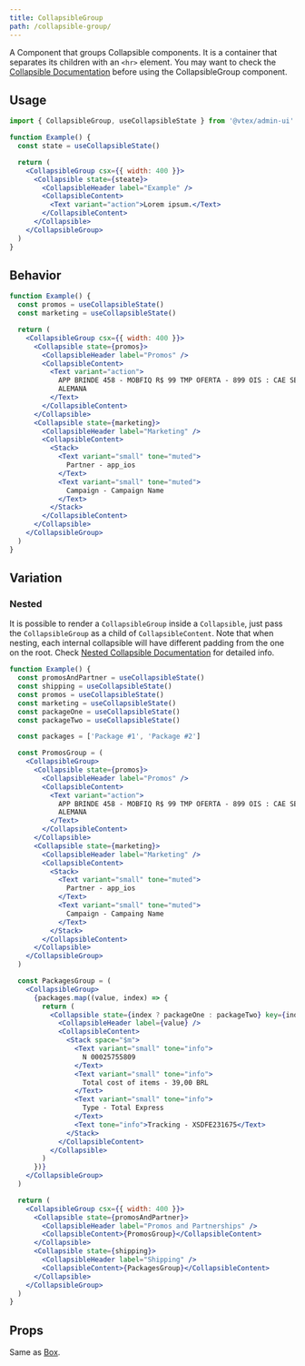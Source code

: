 ```yaml
---
title: CollapsibleGroup
path: /collapsible-group/
---
```


A Component that groups Collapsible components. It is a container that separates its children with an `<hr>` element.
You may want to check the [Collapsible Documentation](collapsible/) before using the CollapsibleGroup component.

## Usage

```jsx isStatic
import { CollapsibleGroup, useCollapsibleState } from '@vtex/admin-ui'

function Example() {
  const state = useCollapsibleState()

  return (
    <CollapsibleGroup csx={{ width: 400 }}>
      <Collapsible state={steate}>
        <CollapsibleHeader label="Example" />
        <CollapsibleContent>
          <Text variant="action">Lorem ipsum.</Text>
        </CollapsibleContent>
      </Collapsible>
    </CollapsibleGroup>
  )
}
```

## Behavior

```jsx live
function Example() {
  const promos = useCollapsibleState()
  const marketing = useCollapsibleState()

  return (
    <CollapsibleGroup csx={{ width: 400 }}>
      <Collapsible state={promos}>
        <CollapsibleHeader label="Promos" />
        <CollapsibleContent>
          <Text variant="action">
            APP BRINDE 458 - MOBFIQ R$ 99 TMP OFERTA - 899 OIS : CAE SEMANA -
            ALEMANA
          </Text>
        </CollapsibleContent>
      </Collapsible>
      <Collapsible state={marketing}>
        <CollapsibleHeader label="Marketing" />
        <CollapsibleContent>
          <Stack>
            <Text variant="small" tone="muted">
              Partner - app_ios
            </Text>
            <Text variant="small" tone="muted">
              Campaign - Campaign Name
            </Text>
          </Stack>
        </CollapsibleContent>
      </Collapsible>
    </CollapsibleGroup>
  )
}
```

## Variation

### Nested

It is possible to render a `CollapsibleGroup` inside a `Collapsible`, just pass the `CollapsibleGroup` as a child of `CollapsibleContent`. Note that when nesting, each internal collapsible will have different padding from the one on the root. Check [Nested Collapsible Documentation](collapsible/#nested) for detailed info.

```jsx live
function Example() {
  const promosAndPartner = useCollapsibleState()
  const shipping = useCollapsibleState()
  const promos = useCollapsibleState()
  const marketing = useCollapsibleState()
  const packageOne = useCollapsibleState()
  const packageTwo = useCollapsibleState()

  const packages = ['Package #1', 'Package #2']

  const PromosGroup = (
    <CollapsibleGroup>
      <Collapsible state={promos}>
        <CollapsibleHeader label="Promos" />
        <CollapsibleContent>
          <Text variant="action">
            APP BRINDE 458 - MOBFIQ R$ 99 TMP OFERTA - 899 OIS : CAE SEMANA -
            ALEMANA
          </Text>
        </CollapsibleContent>
      </Collapsible>
      <Collapsible state={marketing}>
        <CollapsibleHeader label="Marketing" />
        <CollapsibleContent>
          <Stack>
            <Text variant="small" tone="muted">
              Partner - app_ios
            </Text>
            <Text variant="small" tone="muted">
              Campaign - Campaing Name
            </Text>
          </Stack>
        </CollapsibleContent>
      </Collapsible>
    </CollapsibleGroup>
  )

  const PackagesGroup = (
    <CollapsibleGroup>
      {packages.map((value, index) => {
        return (
          <Collapsible state={index ? packageOne : packageTwo} key={index}>
            <CollapsibleHeader label={value} />
            <CollapsibleContent>
              <Stack space="$m">
                <Text variant="small" tone="info">
                  N 00025755809
                </Text>
                <Text variant="small" tone="info">
                  Total cost of items - 39,00 BRL
                </Text>
                <Text variant="small" tone="info">
                  Type - Total Express
                </Text>
                <Text tone="info">Tracking - XSDFE231675</Text>
              </Stack>
            </CollapsibleContent>
          </Collapsible>
        )
      })}
    </CollapsibleGroup>
  )

  return (
    <CollapsibleGroup csx={{ width: 400 }}>
      <Collapsible state={promosAndPartner}>
        <CollapsibleHeader label="Promos and Partnerships" />
        <CollapsibleContent>{PromosGroup}</CollapsibleContent>
      </Collapsible>
      <Collapsible state={shipping}>
        <CollapsibleHeader label="Shipping" />
        <CollapsibleContent>{PackagesGroup}</CollapsibleContent>
      </Collapsible>
    </CollapsibleGroup>
  )
}
```

## Props

Same as [Box](box/).
